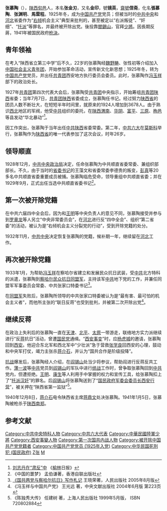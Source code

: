 {{主條目消歧義|本條目是原中共人物。關於[[台灣|台灣]][[二二八事件|二二八事件]][[國民革命軍|國軍]][[憲兵|憲兵]]團長，請點選[[張慕陶_(湖北)|張慕陶 (湖北)]]。}}

'''张慕陶'''（{{bd|1902年||1941年|1月5日|Z张慕陶}}），[[陕西|陕西]][[旬邑|旬邑]]人，本名'''张金刃'''，又名'''金印'''，號'''镜英'''，[[齋號|齋號]]'''信斋'''，化名'''張慕陶'''、'''张渊明'''、'''馬雲程'''。1925年冬，成为[[中国共产党|中国共产党]]党员；但被当时的[[中共中央|中共中央]]和[[河北|河北]]省委作为“[[右倾|右倾]]机会主义”典型来批判的，甚至被定以“右派叛徒”、“奸细”、“[[托派|托派]]”等罪名，并最终被开除出党。後投靠[[閻錫山|閻錫山]]，官拜[[少將|少將]]。因長期反蔣，1941年被国民政府[[枪決|枪決]]。

== 青年领袖 ==
在考入“陕西省立第三中学”后不久，22岁的张慕陶经[[魏野畴|魏野畴]]、张性初等介绍加入[[中国社会主义青年团|中国社会主义青年团]]，开始参加革命活动，宣传新文化新思想；1925年冬，转为[[中国共产党|中国共产党]]党员，并出任[[中国共产主义青年团|共青团]]西安地方执行委员会委员。此时，张慕陶作[[冯玉祥|冯玉祥]]部下的政治处长。

1927年[[中国共产主义青年团|共青团]]第四次代表大会后，张慕陶受[[中国共产主义青年团|共青团]]中央指示，开始筹组[[中国共产主义青年团|共青团]][[陕西|陕西]]省委；当年7月7日，[[中国共产主义青年团|共青团]][[陕西|陕西]]省委成立，张慕陶任书记。经过努力[[陕西省|陕西省]]的团员人数不断壮大，在短短半年时间里，就原来的1924人增加到3678人。由于熟识[[西北|西北]]地区的军阀，他受[[中共|中共]]组织的委托，在[[陕西|陕西]][[渭南|渭南]]、[[华阴|华阴]]、[[富平|富平]]、[[三原|三原]]、[[栒邑|栒邑]]等县发动“华北暴动”<ref>[http://news.xyl.gov.cn/content/ylrb-wz/2006-11/2/21553778563.html 刘志丹在“肃反”中] {{Wayback|url=http://news.xyl.gov.cn/content/ylrb-wz/2006-11/2/21553778563.html |date=20080318004338 }} 《[[榆林|榆林]]日报》</ref>。

因工作突出，张慕陶于当年出任[[中共|中共]][[陕西|陕西]]省委常委。第二年，[[中共六大|中共六大]]在[[莫斯科|莫斯科]]举行，张慕陶作为[[陕西省|陕西省]]的唯一代表参加了这次会议，时年26岁。

== 领导顺直 ==
1928年12月，[[中共中央政治局|中共中央政治局]]决定，任命张慕陶为中共顺直省委常委、兼组织部部长。不久，由于当时的[[省委书记|省委书记]]的王藻文和省委常委李德贵的叛变，[[彭真|彭真]]等20多名中共顺直省委重要成员被捕。张慕陶临危受命，领导重组中共顺直省委；并在1929年9月，正式出任当选中共顺直省委书记<ref>《中国的噩梦》 孟伯谦著，香港自联出版社</ref>。

==第一次被开除党籍==
在中共六届四中全会后，因为和[[王明|王明]]等中央负责人的意见不同，张慕陶接受并参与到[[罗章龙|罗章龙]]等人另立“中央非常委员会”，在[[河北|河北]]进行反“四中全会”、组织“第二省委”的活动，被认为是“右倾机会主义分裂党的行动”，受到开除党籍的处分。

1932年11月，[[中共中央|中共中央]]决定恢复张慕陶的党籍，候补期一年，继续留在[[河北|河北]]工作。

==再次被开除党籍==
1933年1月，为帮助[[冯玉祥|冯玉祥]]在察哈尔省建立和发展民众抗日武装，受[[中共|中共]]北方特科的派遣，张慕陶到[[察哈尔民众抗日同盟军|察哈尔民众抗日同盟军]]，主持该军[[中共|中共]]地下党的工作，并兼任同盟军军事委员会常委、中共张家口特委书记<ref>[http://www.gmw.cn/02blqs/2006-09/07/content_497551.htm 《国共两党与察哈尔抗日》写作札记] 王晓荣著，人民出版社 2005年8月版</ref>。

在[[察哈尔民众抗日同盟军|同盟军]]失败后，张慕陶所领导的中共张家口特委被认为是“最有害、最可怕的机会主义者”，而他所主张的“联日反蒋”也受到批判，并被第二次开除出党<ref>《冯玉祥与中国共产党》 王光远 著，中央文献出版社 2004年6月版 第223页</ref>。

==继续反蒋==
在政治上失利后的张慕陶一直在[[天津|天津]]、[[北平|北平]]、[[太原|太原]]一带游走，联络地方实力派继续进行“反[[蒋介石|蒋]]抗日”活动，曾遭[[国民党|国民党]]通缉。“[[西安事变|西安事变]]”时，应[[杨虎城|杨虎城]]的邀请，张慕陶回到[[西安|西安]]。他迎合东北军和西北军中“少壮派”急于营救[[张学良|张学良]]回西安的心理，鼓动和中央军打仗，竭力主张杀[[蒋介石|蒋介石]]，并认为“国共合作是阶级投降”。

[[抗战|抗战]]爆发后，张慕陶经人介绍，在[[阎锡山|阎锡山]]处当少将参议，帮助阎进行反蒋反共工作。[[薄一波|薄一波]]等[[中共|中共]]党员到[[阎锡山|阎锡山]]的军队中进行[[统战|统战]]工作时，曾争取张慕陶回到[[中共|中共]]党内，但遭拒绝。[[王明|王明]]、[[康生|康生]]等人利用手中掌握的权力和宣传工具，给张慕陶扣上了“[[托派|托派]][[汉奸|汉奸]]”的罪名。后[[阎锡山|阎锡山]]将张慕陶送到了“[[国民政府军委会委员长西安行营|国民政府军委会委员长西安行营]]”，被关押在“陕西省第一监狱”<ref>《陈独秀大传》 任建树 著，上海人民出版社 1999年5月版， ISBN 720802884</ref>。

1940年12月8日，[[蒋介石|蒋介石]]电令陕西省主席[[蒋鼎文|蒋鼎文]]处决张慕陶。1941年1月5日，张慕陶被枪杀于[[陕西|陕西]][[南郑|南郑]]。

==参考文献==
{{Reflist}}

[[Category:中共中央特科人物|Category:中共中央特科人物]]
[[Category:中共六大代表|Category:中共六大代表]]
[[Category:中華民國陸軍少將|Category:中華民國陸軍少將]]
[[Category:西安事變人物|Category:西安事變人物]]
[[Category:第一次国共内战人物|Category:第一次国共内战人物]]
[[Category:被开除中国共产党党籍者|Category:被开除中国共产党党籍者]]
[[Category:中国共产党党员_(1925年入党)|Category:中国共产党党员 (1925年入党)]]
[[Category:中华民国死刑犯_(国民政府)|Category:中华民国死刑犯 (国民政府)]]
[[Category:旬邑人|Z张]]
[[Category:张姓|M]]